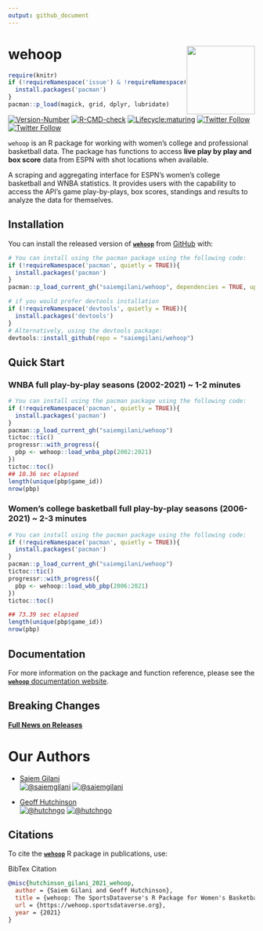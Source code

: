 ```yaml
---
output: github_document
---
```


# wehoop <a href='https://wehoop.sportsdataverse.org'><img src="https://wehoop.sportsdataverse.org/img/logo.png" align="right" height="139"/></a>
```r
require(knitr)
if (!requireNamespace('issue') & !requireNamespace('pacman')){
  install.packages('pacman')
}
pacman::p_load(magick, grid, dplyr, lubridate)


```

<!-- badges: start -->
[![Version-Number](https://img.shields.io/github/r-package/v/saiemgilani/wehoop?label=wehoop&logo=R&style=for-the-badge)](https://github.com/saiemgilani/wehoop) [![R-CMD-check](https://img.shields.io/github/workflow/status/saiemgilani/wehoop/R-CMD-check?label=R-CMD-Check&logo=R&logoColor=blue&style=for-the-badge)](https://github.com/saiemgilani/wehoop/actions/workflows/R-CMD-check.yaml) [![Lifecycle:maturing](https://img.shields.io/badge/lifecycle-maturing-blue.svg?style=for-the-badge&logo=github)](https://github.com/saiemgilani/wehoop)
[![Twitter Follow](https://img.shields.io/twitter/follow/saiemgilani?color=blue&label=%40saiemgilani&logo=twitter&style=for-the-badge)](https://twitter.com/saiemgilani)
[![Twitter Follow](https://img.shields.io/twitter/follow/hutchngo?color=blue&label=%40hutchngo&logo=twitter&style=for-the-badge)](https://twitter.com/hutchngo)

<!-- badges: end -->

`wehoop` is an R package for working with women's college and professional basketball data. The package has functions to access **live play by play and box score** data from ESPN with shot locations when available.

A scraping and aggregating interface for ESPN's women's college basketball and WNBA statistics. It provides users with the capability to access the API's game play-by-plays, box scores, standings and results to analyze the data for themselves.

## Installation

You can install the released version of [**`wehoop`**](https://github.com/saiemgilani/wehoop) from [GitHub](https://github.com/saiemgilani/wehoop) with:

``` r
# You can install using the pacman package using the following code:
if (!requireNamespace('pacman', quietly = TRUE)){
  install.packages('pacman')
}
pacman::p_load_current_gh("saiemgilani/wehoop", dependencies = TRUE, update = TRUE)
```

``` r
# if you would prefer devtools installation
if (!requireNamespace('devtools', quietly = TRUE)){
  install.packages('devtools')
}
# Alternatively, using the devtools package:
devtools::install_github(repo = "saiemgilani/wehoop")
```

## Quick Start

### **WNBA full play-by-play seasons (2002-2021) ~ 1-2 minutes**
```r
# You can install using the pacman package using the following code:
if (!requireNamespace('pacman', quietly = TRUE)){
  install.packages('pacman')
}
pacman::p_load_current_gh("saiemgilani/wehoop")
tictoc::tic()
progressr::with_progress({
  pbp <- wehoop::load_wnba_pbp(2002:2021)
})
tictoc::toc()
## 10.36 sec elapsed
length(unique(pbp$game_id))
nrow(pbp)
```


### **Women's college basketball full play-by-play seasons (2006-2021) ~ 2-3 minutes**
```r
# You can install using the pacman package using the following code:
if (!requireNamespace('pacman', quietly = TRUE)){
  install.packages('pacman')
}
pacman::p_load_current_gh("saiemgilani/wehoop")
tictoc::tic()
progressr::with_progress({
  pbp <- wehoop::load_wbb_pbp(2006:2021)
})
tictoc::toc()

## 73.39 sec elapsed
length(unique(pbp$game_id))
nrow(pbp)
```

## Documentation

For more information on the package and function reference, please see the  [**`wehoop`** documentation website](https://wehoop.sportsdataverse.org).

## **Breaking Changes**

[**Full News on Releases**](https://wehoop.sportsdataverse.org/CHANGELOG)


# **Our Authors**

-   [Saiem Gilani](https://twitter.com/saiemgilani)       
<a href="https://twitter.com/saiemgilani" target="blank"><img src="https://img.shields.io/twitter/follow/saiemgilani?color=blue&label=%40saiemgilani&logo=twitter&style=for-the-badge" alt="@saiemgilani" /></a>
<a href="https://github.com/saiemgilani" target="blank"><img src="https://img.shields.io/github/followers/saiemgilani?color=eee&logo=Github&style=for-the-badge" alt="@saiemgilani" /></a>

-   [Geoff Hutchinson](https://twitter.com/hutchngo)       
<a href="https://twitter.com/hutchngo" target="blank"><img src="https://img.shields.io/twitter/follow/hutchngo?color=blue&label=%40hutchngo&logo=twitter&style=for-the-badge" alt="@hutchngo" /></a>
<a href="https://github.com/hutchngo" target="blank"><img src="https://img.shields.io/github/followers/hutchngo?color=eee&logo=Github&style=for-the-badge" alt="@hutchngo" /></a>


## **Citations**

To cite the [**`wehoop`**](https://wehoop.sportsdataverse.org) R package in publications, use:

BibTex Citation
```bibtex
@misc{hutchinson_gilani_2021_wehoop,
  author = {Saiem Gilani and Geoff Hutchinson},
  title = {wehoop: The SportsDataverse's R Package for Women's Basketball Data.},
  url = {https://wehoop.sportsdataverse.org},
  year = {2021}
}
```

